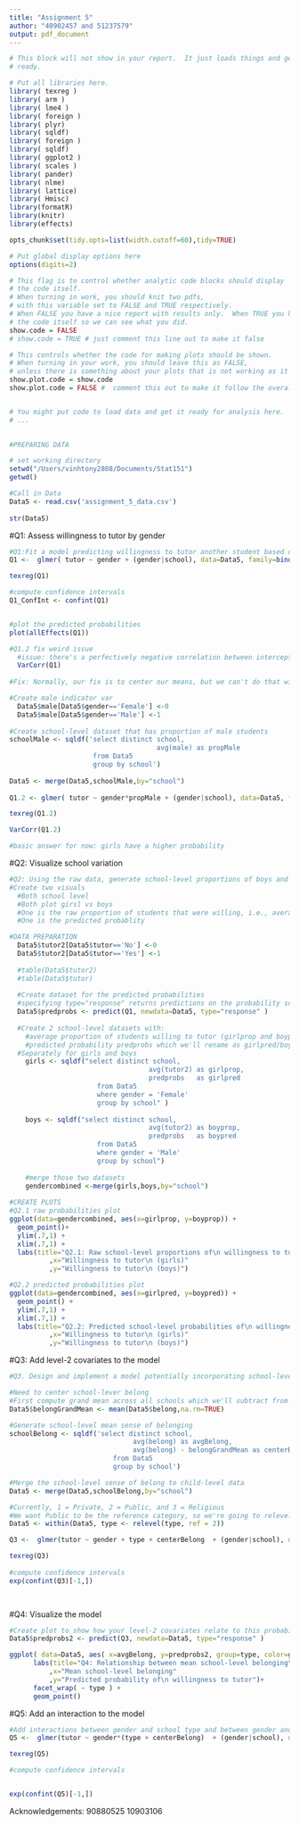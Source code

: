 ```yaml
---
title: "Assignment 5"
author: "40902457 and 51237579"
output: pdf_document
---
```




```r
# This block will not show in your report.  It just loads things and gets you 
# ready.

# Put all libraries here. 
library( texreg )
library( arm )
library( lme4 )
library( foreign )
library( plyr)
library( sqldf) 
library( foreign )
library( sqldf)
library( ggplot2 ) 
library( scales )
library( pander)
library( nlme)
library( lattice)
library( Hmisc)
library(formatR)
library(knitr)
library(effects)

opts_chunk$set(tidy.opts=list(width.cutoff=60),tidy=TRUE)

# Put global display options here
options(digits=2)

# This flag is to control whether analytic code blocks should display
# the code itself.
# When turning in work, you should knit two pdfs, 
# with this variable set to FALSE and TRUE respectively.
# When FALSE you have a nice report with results only.  When TRUE you have 
# the code itself so we can see what you did.
show.code = FALSE
# show.code = TRUE # just comment this line out to make it false

# This controls whether the code for making plots should be shown.
# When turning in your work, you should leave this as FALSE, 
# unless there is something about your plots that is not working as it should.
show.plot.code = show.code
show.plot.code = FALSE #  comment this out to make it follow the overall config


# You might put code to load data and get it ready for analysis here.
# ...
 
```





```r
#PREPARING DATA

# set working directory
setwd("/Users/vinhtony2808/Documents/Stat151")
getwd()

#Call in Data
Data5 <- read.csv('assignment_5_data.csv')
 
str(Data5)


```



#Q1: Assess willingness to tutor by gender
```r
#Q1:Fit a model predicting willingness to tutor another student based on the respondent's gender. Partially pool both the intercept and the gender effect.
Q1 <-  glmer( tutor ~ gender + (gender|school), data=Data5, family=binomial(link="logit") )

texreg(Q1)

#compute confidence intervals
Q1_ConfInt <- confint(Q1)


#plot the predicted probabilities
plot(allEffects(Q1))

#Q1.2 fix weird issue
  #issue: there's a perfectively negative correlation between intercept and slope
  VarCorr(Q1)
  
#Fix: Normally, our fix is to center our means, but we can't do that with gender, so we'll add an interaction term for the proportion of male students

#Create male indicator var
  Data5$male[Data5$gender=='Female'] <-0
  Data5$male[Data5$gender=='Male'] <-1
  
#Create school-level dataset that has proportion of male students
schoolMale <- sqldf('select distinct school, 
                                     avg(male) as propMale
                     from Data5 
                     group by school')
 
Data5 <- merge(Data5,schoolMale,by="school")
  
Q1.2 <- glmer( tutor ~ gender*propMale + (gender|school), data=Data5, family=binomial(link="logit") )

texreg(Q1.2)

VarCorr(Q1.2)

#basic answer for now: girls have a higher probability 

```



\newpage
#Q2: Visualize school variation
```r
#Q2: Using the raw data, generate school-level proportions of boys and girls willingness to tutor. Make a scatterplot of these pairs of values.
#Create two visuals
  #Both school level
  #Both plot girsl vs boys
  #One is the raw proportion of students that were willing, i.e., average(tutor2) by school and gender
  #One is the predicted probablity

#DATA PREPARATION
  Data5$tutor2[Data5$tutor=='No'] <-0
  Data5$tutor2[Data5$tutor=='Yes'] <-1
  
  #table(Data5$tutor2)
  #table(Data5$tutor)
   
  #Create dataset for the predicted probabilities 
  #specifying type="response" returns predictions on the probability scale
  Data5$predprobs <- predict(Q1, newdata=Data5, type="response" )
  
  #Create 2 school-level datasets with:
    #average proportion of students willing to tutor (girlprop and boyprop)
    #predicted probability predprobs which we'll rename as girlpred/boypred
  #Separately for girls and boys
    girls <- sqldf("select distinct school,
                                   avg(tutor2) as girlprop,
                                   predprobs   as girlpred
                      from Data5 
                      where gender = 'Female'
                      group by school" )
   
    boys <- sqldf("select distinct school,
                                   avg(tutor2) as boyprop,
                                   predprobs   as boypred
                      from Data5 
                      where gender = 'Male'
                      group by school")
   
    #merge those two datasets
    gendercombined <-merge(girls,boys,by="school")
   
#CREATE PLOTS
#Q2.1 raw probabilities plot
ggplot(data=gendercombined, aes(x=girlprop, y=boyprop)) + 
  geom_point()+
  ylim(.7,1) +
  xlim(.7,1) +
  labs(title="Q2.1: Raw school-level proportions of\n willingness to tutor\n boys vs girls"
          ,x="Willingness to tutor\n (girls)"
          ,y="Willingness to tutor\n (boys)") 

#Q2.2 predicted probabilities plot
ggplot(data=gendercombined, aes(x=girlpred, y=boypred)) + 
  geom_point() +
  ylim(.7,1) +
  xlim(.7,1) +
  labs(title="Q2.2: Predicted school-level probabilities of\n willingness to tutor\n boys vs girls"
          ,x="Willingness to tutor\n (girls)"
          ,y="Willingness to tutor\n (boys)") 
```

\newpage
#Q3: Add level-2 covariates to the model
```r
#Q3. Design and implement a model potentially incorporating school-level mean sense of belonging and school type (make sure that public schools are the reference category). Be sure to center covariates as needed to give an interpretation for your intercept terms.

#Need to center school-lever belong
#First compute grand mean across all schools which we'll subtract from the school level mean
Data5$belongGrandMean <- mean(Data5$belong,na.rm=TRUE)

#Generate school-level mean sense of belonging
schoolBelong <- sqldf('select distinct school,
                               avg(belong) as avgBelong,
                               avg(belong) - belongGrandMean as centerBelong 
                          from Data5
                          group by school')

#Merge the school-level sense of belong to child-level data
Data5 <- merge(Data5,schoolBelong,by="school")

#Currently, 1 = Private, 2 = Public, and 3 = Religious
#We want Public to be the reference category, so we're going to relevel
Data5 <- within(Data5, type <- relevel(type, ref = 2))

Q3 <-  glmer(tutor ~ gender + type + centerBelong  + (gender|school), data=Data5, family=binomial(link="logit"))

texreg(Q3)
 
#compute confidence intervals
exp(confint(Q3)[-1,])

 


```
 

\newpage
#Q4: Visualize the model
```r
  
#Create plot to show how your level-2 covariates relate to this probability
Data5$predprobs2 <- predict(Q3, newdata=Data5, type="response" )

ggplot( data=Data5, aes( x=avgBelong, y=predprobs2, group=type, color=gender ) ) +
      labs(title="Q4: Relationship between mean school-level belonging\n and predicted probability of willingness to tutor\n by school type"
          ,x="Mean school-level belonging"
          ,y="Predicted probability of\n willingness to tutor")+
      facet_wrap( ~ type ) +
      geom_point()
```
 
\newpage
#Q5: Add an interaction to the model
```r

#Add interactions between gender and school type and between gender and school-level sense of belonging to the model
Q5 <-  glmer(tutor ~ gender*(type + centerBelong)  + (gender|school), data=Data5, family=binomial(link="logit"))

texreg(Q5)

#compute confidence intervals


exp(confint(Q5)[-1,])
```
 

Acknowledgements:
90880525
10903106 